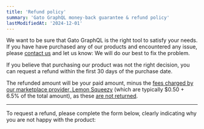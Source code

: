 ```yaml
---
title: 'Refund policy'
summary: 'Gato GraphQL money-back guarantee & refund policy'
lastModifiedAt: '2024-12-01'
---
```


We want to be sure that Gato GraphQL is the right tool to satisfy your needs. If you have have purchased any of our products and encountered any issue, please [contact us](/contact/) and let us know: We will do our best to fix the problem.

If you believe that purchasing our product was not the right decision, you can request a refund within the first 30 days of the purchase date.

The refunded amount will be your paid amount, minus the [fees charged by our marketplace provider, Lemon Squeezy](https://docs.lemonsqueezy.com/help/getting-started/fees) (which are typically $0.50 + 6.5% of the total amount), as these [are not returned](https://docs.lemonsqueezy.com/help/payments/refunds-chargebacks).

<hr/>

To request a refund, please complete the form below, clearly indicating why you are not happy with the product:
